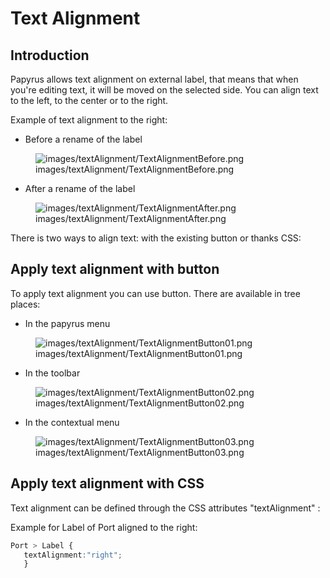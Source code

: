 =Text Alignment=
==Introduction==
Papyrus allows text alignment on external label, that means that when you're editing text, it will be moved on the selected side. You can align text to the left,  to the center or to the right. 

Example of text alignment to the right:

*Before a rename of the label
[[File:images/textAlignment/TextAlignmentBefore.png]]  

*After a rename of the label
[[File:images/textAlignment/TextAlignmentAfter.png]]

There is two ways to align text: with the existing button or thanks CSS:

==Apply text alignment with button==
To apply text alignment you can use button. There are available in tree places:

*In the papyrus menu
[[File:images/textAlignment/TextAlignmentButton01.png]]


*In the toolbar
[[File:images/textAlignment/TextAlignmentButton02.png]]


*In the contextual menu
[[File:images/textAlignment/TextAlignmentButton03.png]]

==Apply text alignment with CSS==
Text alignment can be defined through the CSS attributes "textAlignment" :

Example for Label of Port aligned to the right:

<source lang="css">Port > Label {
   textAlignment:"right";
   }</source>
